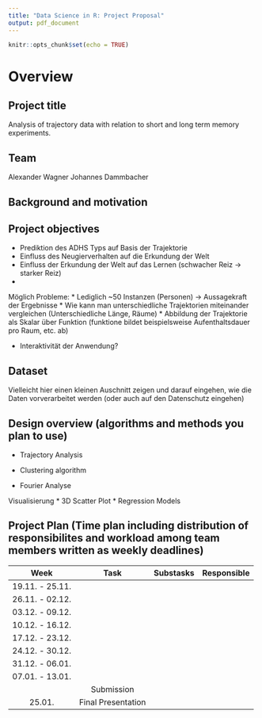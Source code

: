 ```yaml
---
title: "Data Science in R: Project Proposal"
output: pdf_document
---
```


```r
knitr::opts_chunk$set(echo = TRUE)
```

# Overview



## Project title
Analysis of trajectory data with relation to short and long term memory experiments.


## Team
Alexander Wagner
Johannes Dammbacher

## Background and motivation



## Project objectives
* Prediktion des ADHS Typs auf Basis der Trajektorie
* Einfluss des Neugierverhalten auf die Erkundung der Welt
* Einfluss der Erkundung der Welt auf das Lernen (schwacher Reiz -> starker Reiz)
* 


Möglich Probleme:
* Lediglich ~50 Instanzen (Personen) -> Aussagekraft der Ergebnisse
* Wie kann man unterschiedliche Trajektorien miteinander vergleichen (Unterschiedliche Länge, Räume)
* Abbildung der Trajektorie als Skalar über Funktion (funktione bildet beispielsweise Aufenthaltsdauer pro Raum, etc. ab)


* Interaktivität der Anwendung?




## Dataset
Vielleicht hier einen kleinen Auschnitt zeigen und darauf eingehen, wie die Daten vorverarbeitet werden (oder auch auf den Datenschutz eingehen)




## Design overview (algorithms and methods you plan to use)
* Trajectory Analysis
* Clustering algorithm

* Fourier Analyse 

Visualisierung
* 3D Scatter Plot
* Regression Models



## Project Plan (Time plan including distribution of responsibilites and workload among team members written as weekly deadlines)

|       Week      |        Task        | Substasks | Responsible |
|:---------------:|:------------------:|-----------|:-----------:|
| 19.11. - 25.11. |                    |           |             |
| 26.11. - 02.12. |                    |           |             |
| 03.12. - 09.12. |                    |           |             |
| 10.12. - 16.12. |                    |           |             |
| 17.12. - 23.12. |                    |           |             |
| 24.12. - 30.12. |                    |           |             |
| 31.12. - 06.01. |                    |           |             |
| 07.01. - 13.01. |                    |           |             |
|                 | Submission         |           |             |
| 25.01.          | Final Presentation |           |             |

